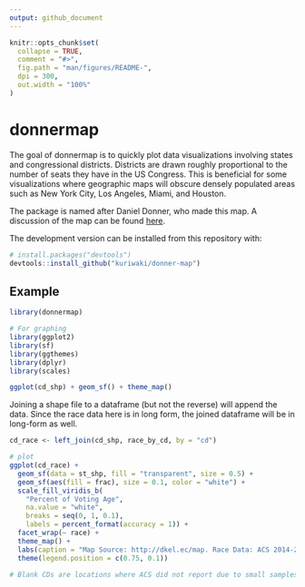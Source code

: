 ```yaml
---
output: github_document
---
```


<!-- README.md is generated from README.Rmd. Please edit that file -->

```r
knitr::opts_chunk$set(
  collapse = TRUE,
  comment = "#>",
  fig.path = "man/figures/README-",
  dpi = 300,
  out.width = "100%"
)
```

# donnermap

<!-- badges: start -->
<!-- badges: end -->

The goal of donnermap is to quickly plot data visualizations involving states and congressional districts. Districts are drawn roughly proportional to the number of seats they have in the US Congress. This is beneficial for some visualizations where geographic maps will obscure densely populated areas such as New York City, Los Angeles, Miami, and Houston.

The package is named after Daniel Donner, who made this map. A discussion of the map can be found [here](https://medium.com/nightingale/hexes-tiles-and-districts-757a0506329f).

The development version can be installed from this repository with:

``` r
# install.packages("devtools")
devtools::install_github("kuriwaki/donner-map")
```
## Example

```r
library(donnermap)

# For graphing
library(ggplot2)
library(sf)
library(ggthemes)
library(dplyr)
library(scales)
```


```r
ggplot(cd_shp) + geom_sf() + theme_map()
```

Joining a shape file to a dataframe (but not the reverse) will append the data. Since the race data here is in long form, the joined dataframe will be in long-form as well.

```r
cd_race <- left_join(cd_shp, race_by_cd, by = "cd")

# plot
ggplot(cd_race) +
  geom_sf(data = st_shp, fill = "transparent", size = 0.5) +
  geom_sf(aes(fill = frac), size = 0.1, color = "white") +
  scale_fill_viridis_b(
    "Percent of Voting Age", 
    na.value = "white", 
    breaks = seq(0, 1, 0.1), 
    labels = percent_format(accuracy = 1)) +
  facet_wrap(~ race) +
  theme_map() +
  labs(caption = "Map Source: http://dkel.ec/map. Race Data: ACS 2014-2018, obtained through tidycensus.") +
  theme(legend.position = c(0.75, 0.1))
```

```r
# Blank CDs are locations where ACS did not report due to small samples.
```

